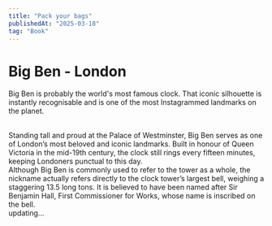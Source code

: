```yaml
---
title: "Pack your bags"
publishedAt: "2025-03-18"
tag: "Book"
---
```


# Big Ben - London

Big Ben is probably the world's most famous clock.
That iconic silhouette is instantly recognisable and is one of the most Instagrammed landmarks on the planet.

<br />
Standing tall and proud at the Palace of Westminster, Big Ben serves as one of
London’s most beloved and iconic landmarks. Built in honour of Queen Victoria in
the mid-19th century, the clock still rings every fifteen minutes, keeping
Londoners punctual to this day.

<br />
Although Big Ben is commonly used to refer to the tower as a whole, the nickname
actually refers directly to the clock tower’s largest bell, weighing a
staggering 13.5 long tons. It is believed to have been named after Sir Benjamin
Hall, First Commissioner for Works, whose name is inscribed on the bell.

<br />
updating...
